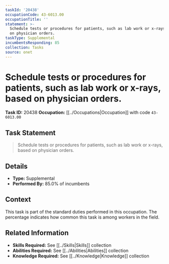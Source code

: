```yaml
---
taskId: '20438'
occupationCode: 43-6013.00
occupationTitle: ''
statement: >-
  Schedule tests or procedures for patients, such as lab work or x-rays, based
  on physician orders.
taskType: Supplemental
incumbentsResponding: 85
collection: Tasks
source: onet
---
```

# Schedule tests or procedures for patients, such as lab work or x-rays, based on physician orders.

**Task ID:** 20438
**Occupation:** [[../Occupations|Occupation]] with code `43-6013.00`

## Task Statement

> Schedule tests or procedures for patients, such as lab work or x-rays, based on physician orders.

## Details

- **Type:** Supplemental
- **Performed By:** 85.0% of incumbents

## Context

This task is part of the standard duties performed in this occupation. The percentage indicates how common this task is among workers in the field.

## Related Information

- **Skills Required:** See [[../Skills|Skills]] collection
- **Abilities Required:** See [[../Abilities|Abilities]] collection
- **Knowledge Required:** See [[../Knowledge|Knowledge]] collection
